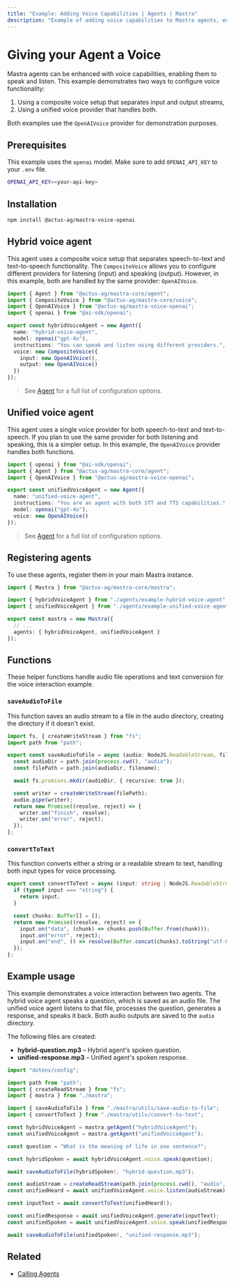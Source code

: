 ```yaml
---
title: "Example: Adding Voice Capabilities | Agents | Mastra"
description: "Example of adding voice capabilities to Mastra agents, enabling them to speak and listen using different voice providers."
---
```



# Giving your Agent a Voice

Mastra agents can be enhanced with voice capabilities, enabling them to speak and listen. This example demonstrates two ways to configure voice functionality:

1. Using a composite voice setup that separates input and output streams,
2. Using a unified voice provider that handles both.

Both examples use the `OpenAIVoice` provider for demonstration purposes.

## Prerequisites

This example uses the `openai` model. Make sure to add `OPENAI_API_KEY` to your `.env` file.

```bash filename=".env" copy
OPENAI_API_KEY=<your-api-key>
```

## Installation

```bash
npm install @actus-ag/mastra-voice-openai
```

## Hybrid voice agent

This agent uses a composite voice setup that separates speech-to-text and text-to-speech functionality. The `CompositeVoice` allows you to configure different providers for listening (input) and speaking (output). However, in this example, both are handled by the same provider: `OpenAIVoice`.

```typescript filename="src/mastra/agents/example-hybrid-voice-agent.ts" showLineNumbers copy
import { Agent } from "@actus-ag/mastra-core/agent";
import { CompositeVoice } from "@actus-ag/mastra-core/voice";
import { OpenAIVoice } from "@actus-ag/mastra-voice-openai";
import { openai } from "@ai-sdk/openai";

export const hybridVoiceAgent = new Agent({
  name: "hybrid-voice-agent",
  model: openai("gpt-4o"),
  instructions: "You can speak and listen using different providers.",
  voice: new CompositeVoice({
    input: new OpenAIVoice(),
    output: new OpenAIVoice()
  })
});
```

> See [Agent](../../reference/agents/agent.mdx) for a full list of configuration options.

## Unified voice agent

This agent uses a single voice provider for both speech-to-text and text-to-speech. If you plan to use the same provider for both listening and speaking, this is a simpler setup. In this example, the `OpenAIVoice` provider handles both functions.

```typescript filename="src/mastra/agents/example-unified-voice-agent.ts" showLineNumbers copy
import { openai } from "@ai-sdk/openai";
import { Agent } from "@actus-ag/mastra-core/agent";
import { OpenAIVoice } from "@actus-ag/mastra-voice-openai";

export const unifiedVoiceAgent = new Agent({
  name: "unified-voice-agent",
  instructions: "You are an agent with both STT and TTS capabilities.",
  model: openai("gpt-4o"),
  voice: new OpenAIVoice()
});
```

> See [Agent](../../reference/agents/agent.mdx) for a full list of configuration options.

## Registering agents

To use these agents, register them in your main Mastra instance.

```typescript filename="src/mastra/index.ts" showLineNumbers copy
import { Mastra } from "@actus-ag/mastra-core/mastra";

import { hybridVoiceAgent } from "./agents/example-hybrid-voice-agent";
import { unifiedVoiceAgent } from "./agents/example-unified-voice-agent";

export const mastra = new Mastra({
  // ...
  agents: { hybridVoiceAgent, unifiedVoiceAgent }
});
```
## Functions

These helper functions handle audio file operations and text conversion for the voice interaction example.

### `saveAudioToFile`

This function saves an audio stream to a file in the audio directory, creating the directory if it doesn't exist.

```typescript filename="src/mastra/utils/save-audio-to-file.ts" showLineNumbers copy
import fs, { createWriteStream } from "fs";
import path from "path";

export const saveAudioToFile = async (audio: NodeJS.ReadableStream, filename: string): Promise<void> => {
  const audioDir = path.join(process.cwd(), "audio");
  const filePath = path.join(audioDir, filename);

  await fs.promises.mkdir(audioDir, { recursive: true });

  const writer = createWriteStream(filePath);
  audio.pipe(writer);
  return new Promise((resolve, reject) => {
    writer.on("finish", resolve);
    writer.on("error", reject);
  });
};
```

### `convertToText`

This function converts either a string or a readable stream to text, handling both input types for voice processing.

```typescript filename="src/mastra/utils/convert-to-text.ts" showLineNumbers copy
export const convertToText = async (input: string | NodeJS.ReadableStream): Promise<string> => {
  if (typeof input === "string") {
    return input;
  }

  const chunks: Buffer[] = [];
  return new Promise((resolve, reject) => {
    input.on("data", (chunk) => chunks.push(Buffer.from(chunk)));
    input.on("error", reject);
    input.on("end", () => resolve(Buffer.concat(chunks).toString("utf-8")));
  });
};

```

## Example usage

This example demonstrates a voice interaction between two agents. The hybrid voice agent speaks a question, which is saved as an audio file. The unified voice agent listens to that file, processes the question, generates a response, and speaks it back. Both audio outputs are saved to the `audio` directory.

The following files are created:

- **hybrid-question.mp3** – Hybrid agent's spoken question.
- **unified-response.mp3** – Unified agent's spoken response.

```typescript filename="src/test-voice-agents.ts" showLineNumbers copy
import "dotenv/config";

import path from "path";
import { createReadStream } from "fs";
import { mastra } from "./mastra";

import { saveAudioToFile } from "./mastra/utils/save-audio-to-file";
import { convertToText } from "./mastra/utils/convert-to-text";

const hybridVoiceAgent = mastra.getAgent("hybridVoiceAgent");
const unifiedVoiceAgent = mastra.getAgent("unifiedVoiceAgent");

const question = "What is the meaning of life in one sentence?";

const hybridSpoken = await hybridVoiceAgent.voice.speak(question);

await saveAudioToFile(hybridSpoken!, "hybrid-question.mp3");

const audioStream = createReadStream(path.join(process.cwd(), "audio", "hybrid-question.mp3"));
const unifiedHeard = await unifiedVoiceAgent.voice.listen(audioStream);

const inputText = await convertToText(unifiedHeard!);

const unifiedResponse = await unifiedVoiceAgent.generate(inputText);
const unifiedSpoken = await unifiedVoiceAgent.voice.speak(unifiedResponse.text);

await saveAudioToFile(unifiedSpoken!, "unified-response.mp3");
```

<GithubLink
  marginTop='mt-16'
  link="https://github.com/mastra-ai/mastra/blob/main/examples/basics/agents/voice-capabilities"
/>

## Related

- [Calling Agents](./calling-agents.mdx#from-the-command-line)

